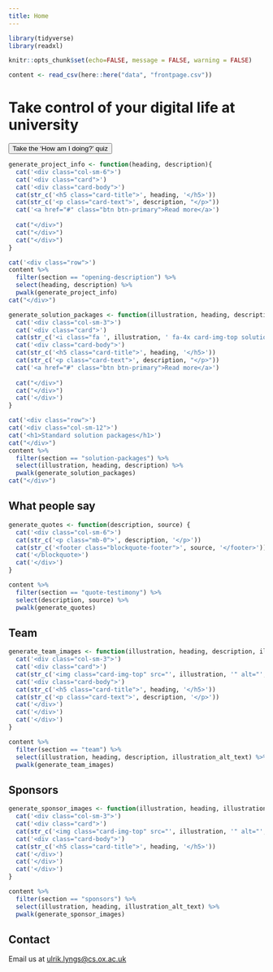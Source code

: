 ```yaml
---
title: Home
---
```


```r
library(tidyverse)
library(readxl)

knitr::opts_chunk$set(echo=FALSE, message = FALSE, warning = FALSE)

content <- read_csv(here::here("data", "frontpage.csv"))
```


::::::{.jumbotron}
:::{.container}
<h1 class="text-center display-4">Take control of your digital life at university</h1>
:::
::::::

<!-- HERE'S THE QUIZ BUTTON - HOLD ON THIS FOR NOW -->

:::::: {.row .callout}
::: {.col-sm-12 .text-center}
<button type="button" class="btn btn-primary">Take the 'How am I doing?' quiz</button>
<!-- <button type="button" class="btn btn-primary">Sign up for a workshop</button> -->
<!-- <a href="/strategies/" class="btn btn-primary" role="button">Browse strategies</a> -->
:::
::::::


::: {.project-info}
<!-- ####### create information cards ######### -->
```r
generate_project_info <- function(heading, description){
  cat('<div class="col-sm-6">')
  cat('<div class="card">')
  cat('<div class="card-body">')
  cat(str_c('<h5 class="card-title">', heading, '</h5>'))
  cat(str_c('<p class="card-text">', description, "</p>"))
  cat('<a href="#" class="btn btn-primary">Read more</a>')
  
  cat("</div>")
  cat("</div>")
  cat("</div>")
}

cat('<div class="row">')
content %>% 
  filter(section == "opening-description") %>% 
  select(heading, description) %>% 
  pwalk(generate_project_info)
cat("</div>")
```
:::

<!-- ####### create solution packages ####### -->
::: {.solution-packages}
```r
generate_solution_packages <- function(illustration, heading, description){
  cat('<div class="col-sm-3">')
  cat('<div class="card">')
  cat(str_c('<i class="fa ', illustration, ' fa-4x card-img-top solution-package-image"></i>'))
  cat('<div class="card-body">')
  cat(str_c('<h5 class="card-title">', heading, '</h5>'))
  cat(str_c('<p class="card-text">', description, "</p>"))
  cat('<a href="#" class="btn btn-primary">Read more</a>')
  
  cat("</div>")
  cat("</div>")
  cat('</div>')
}

cat('<div class="row">')
cat('<div class="col-sm-12">')
cat('<h1>Standard solution packages</h1>')
cat("</div>")
content %>% 
  filter(section == "solution-packages") %>% 
  select(illustration, heading, description) %>% 
  pwalk(generate_solution_packages)
cat("</div>")
```
:::

<!-- ####### create 'what people say' section ######### -->
:::::: {.row .what-people-say}
::: {.col-sm-12}
# What people say
:::

```r
generate_quotes <- function(description, source) {
  cat('<div class="col-sm-6">')
  cat(str_c('<p class="mb-0">', description, '</p>'))
  cat(str_c('<footer class="blockquote-footer">', source, '</footer>'))
  cat('</blockquote>')
  cat('</div>')
}

content %>% 
  filter(section == "quote-testimony") %>% 
  select(description, source) %>% 
  pwalk(generate_quotes)
```


<!-- end row -->
::::::


<!-- ####### create 'our team' section ######### -->
:::::: {.row .team}
::: {.col-sm-12}
# Team
:::

```r
generate_team_images <- function(illustration, heading, description, illustration_alt_text) {
  cat('<div class="col-sm-3">')
  cat('<div class="card">')
  cat(str_c('<img class="card-img-top" src="', illustration, '" alt="', illustration_alt_text, '">'))
  cat('<div class="card-body">')
  cat(str_c('<h5 class="card-title">', heading, '</h5>'))
  cat(str_c('<p class="card-text">', description, '</p>'))
  cat('</div>')
  cat('</div>')
  cat('</div>')
}

content %>% 
  filter(section == "team") %>% 
  select(illustration, heading, description, illustration_alt_text) %>% 
  pwalk(generate_team_images)
```

<!-- close row -->
::::::




<!-- ####### create 'sponsors' section ######### -->
:::::: {.row .sponsors}
::: {.col-sm-12}
# Sponsors
:::

```r
generate_sponsor_images <- function(illustration, heading, illustration_alt_text) {
  cat('<div class="col-sm-3">')
  cat('<div class="card">')
  cat(str_c('<img class="card-img-top" src="', illustration, '" alt="', illustration_alt_text, '">'))
  cat('<div class="card-body">')
  cat(str_c('<h5 class="card-title">', heading, '</h5>'))
  cat('</div>')
  cat('</div>')
  cat('</div>')
}

content %>% 
  filter(section == "sponsors") %>% 
  select(illustration, heading, illustration_alt_text) %>% 
  pwalk(generate_sponsor_images)
```


<!-- close row -->
::::::

:::::: {.row}
::: {.col-sm-12}
# Contact
:::

::: {.col-sm-12}
Email us at <a href="mailto:ulrik.lyngs@cs.ox.ac.uk">ulrik.lyngs\@cs.ox.ac.uk</a> 
:::

<!-- close row -->
::::::